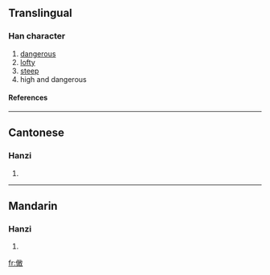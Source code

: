 ==Translingual==
===Han character===
{{Han char|rn=9|rad=人|as=12|sn=14|four=|canj=人一十大 (OMJK), 人弓十大 (ONJK)}}
# [[dangerous]]
# [[lofty]]
# [[steep]]
# high and dangerous
====References====
{{Han ref|kx=0117.150|hdz=10216.130|uh=3488|ud=13448}}

----
==Cantonese==
===Hanzi===
{{yue-hanzi|jyut=|y=hon6}}
# {{defn|Cantonese}}

----
==Mandarin==
===Hanzi===
{{cmn-hanzi|pin=[[hàn]] (han4)|wg=han<sup>4</sup>}}
# {{defn|Mandarin}}

[[fr:㒈]]